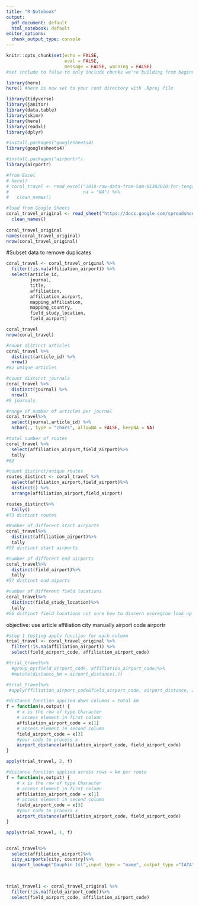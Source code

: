 ```yaml
---
title: "R Notebook"
output:
  pdf_document: default
  html_notebook: default
editor_options:
  chunk_output_type: console
---
```


```r
knitr::opts_chunk$set(echo = FALSE, 
                      eval = FALSE, 
                      message = FALSE, warning = FALSE)
#set include to false to only include chunks we're building from beginning

library(here)
here() #here is now set to your root directory with .Rproj file

library(tidyverse)
library(janitor)
library(data.table)
library(skimr)
library(here)
library(readxl)
library(dplyr)

#install.packages("googlesheets4)
library(googlesheets4)

#install.packages("airportr")
library(airportr)
```


```r
#from Excel 
# here()
# coral_travel <- read_excel("2018-raw-data-from-Sam-01302020-for-teagan.xlsx",
#                            na = "NA") %>% 
#   clean_names()

#load from Google Sheets
coral_travel_original <- read_sheet("https://docs.google.com/spreadsheets/d/1bbf_4Uv9diOOovP5iAgWFFdf-VZfSIkAqk_m0eH78a4/edit#gid=134456861") %>% 
  clean_names()
  
coral_travel_original
names(coral_travel_original)
nrow(coral_travel_original)

```

#Subset data to remove duplicates

```r
coral_travel <- coral_travel_original %>% 
  filter(!is.na(affiliation_airport)) %>%
  select(article_id, 
         journal, 
         title, 
         affiliation, 
         affiliation_airport, 
         mapping_affiliation, 
         mapping_country, 
         field_study_location, 
         field_airport) 

coral_travel
nrow(coral_travel) 
```


```r
#count distinct articles
coral_travel %>%
  distinct(article_id) %>% 
  nrow()
#82 unique articles

#count distinct journals
coral_travel %>%
  distinct(journal) %>% 
  nrow()
#9 journals

#range of number of articles per journal
coral_travel%>%
  select(journal,article_id) %>% 
  nchar(., type = "chars", allowNA = FALSE, keepNA = NA)

#total number of routes
coral_travel %>%
  select(affiliation_airport,field_airport)%>%
  tally
#82

#count distinct/unique routes
routes_distinct <- coral_travel %>%
  select(affiliation_airport,field_airport)%>%
  distinct() %>% 
  arrange(affiliation_airport,field_airport)

routes_distinct%>%
  tally()
#73 distinct routes

#Number of different start airports
coral_travel%>%
  distinct(affiliation_airport)%>%
  tally
#51 distinct start airports

#number of different end airports
coral_travel%>%
  distinct(field_airport)%>%
  tally
#57 distinct end aiports

#number of different field locations
coral_travel%>%
  distinct(field_study_location)%>%
  tally
#66 distinct field locations not sure how to discern ecoregion look up different package?
```

objective:
use 
article affiliation
city manually
airport code airportr
```r
#step 1 testing apply function for each column
trial_travel <- coral_travel_original %>% 
  filter(!is.na(affiliation_airport)) %>%
  select(field_airport_code, affiliation_airport_code) 

#trial_travel%>%
  #group_by(field_airport_code, affiliation_airport_code)%>%
  #mutate(distance_km = airport_distance(,))

#trial_travel%>%
 #apply(ffiliation_airport_code&field_airport_code, airport_distance, 22, f)

#distance function applied down columns = total km 
f = function(x,output) {
    # x is the row of type Character
    # access element in first column
    affiliation_airport_code = x[1]
    # access element in second column
    field_airport_code = x[3]
    #your code to process x
    airport_distance(affiliation_airport_code, field_airport_code)
}

apply(trial_travel, 2, f)

#distance function applied across rows = km per route 
f = function(x,output) {
    # x is the row of type Character
    # access element in first column
    affiliation_airport_code = x[1]
    # access element in second column
    field_airport_code = x[3]
    #your code to process x
    airport_distance(affiliation_airport_code, field_airport_code)
}

apply(trial_travel, 1, f) 


coral_travel%>%
  select(affiliation_airport)%>%
  city_airports(city, country)%>%
  airport_lookup("Dauphin Isl",input_type = "name", output_type ="IATA")%>%

  

```

```r
trial_travel1 <- coral_travel_original %>% 
  filter(!is.na(field_airport_code))%>%
  select(field_airport_code, affiliation_airport_code) 

```

